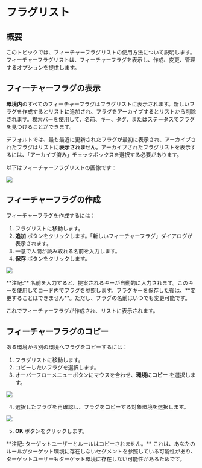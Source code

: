 
# フラグリスト

## 概要

このトピックでは、フィーチャーフラグリストの使用方法について説明します。フィーチャーフラグリストは、フィーチャーフラグを表示し、作成、変更、管理するオプションを提供します。

## フィーチャーフラグの表示

**環境内**のすべてのフィーチャーフラグはフラグリストに表示されます。新しいフラグを作成するとリストに追加され、フラグをアーカイブするとリストから削除されます。検索バーを使用して、名前、キー、タグ、またはステータスでフラグを見つけることができます。

デフォルトでは、最も最近に更新されたフラグが最初に表示され、アーカイブされたフラグはリストに**表示されません**。アーカイブされたフラグリストを表示するには、「アーカイブ済み」チェックボックスを選択する必要があります。

以下はフィーチャーフラグリストの画像です：

![](../../feature-flags/assets/organizing-flags/the-flags-list/001.webp)

## フィーチャーフラグの作成

フィーチャーフラグを作成するには：

1. フラグリストに移動します。
2. **追加** ボタンをクリックします。「新しいフィーチャーフラグ」ダイアログが表示されます。
3. 一意で人間が読み取れる名前を入力します。
4. **保存** ボタンをクリックします。

![](../../feature-flags/assets/organizing-flags/the-flags-list/002.webp)

<Callout type="info">
**注記:** 名前を入力すると、提案されるキーが自動的に入力されます。このキーを使用してコード内でフラグを参照します。フラグキーを保存した後は、**変更することはできません**。ただし、フラグの名前はいつでも変更可能です。
</Callout>

これでフィーチャーフラグが作成され、リストに表示されます。

## フィーチャーフラグのコピー

ある環境から別の環境へフラグをコピーするには：

1. フラグリストに移動します。
2. コピーしたいフラグを選択します。
3. オーバーフローメニューボタンにマウスを合わせ、**環境にコピー** を選択します。

![](../../feature-flags/assets/organizing-flags/the-flags-list/003.webp)

4. 選択したフラグを再確認し、フラグをコピーする対象環境を選択します。

![](../../feature-flags/assets/organizing-flags/the-flags-list/004.webp)

5. **OK** ボタンをクリックします。

<Callout type="warning">
**注記: ターゲットユーザーとルールはコピーされません。** これは、あなたのルールがターゲット環境に存在しないセグメントを参照している可能性があり、ターゲットユーザーもターゲット環境に存在しない可能性があるためです。
</Callout>

